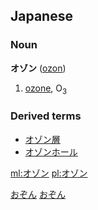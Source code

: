 ==Japanese==                                          
===Noun===
'''オゾン''' ([[ozon]])
# [[ozone]], O<sub>3</sub>


===Derived terms===
*[[オゾン層]]
*[[オゾンホール]]

[[Category:Japanese language|おぞん]]
[[Category:Japanese nouns|おぞん]]

[[ml:オゾン]]
[[pl:オゾン]]